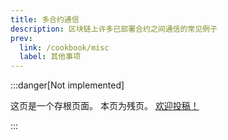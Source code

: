 ```yaml
---
title: 多合约通信
description: 区块链上许多已部署合约之间通信的常见例子
prev:
  link: /cookbook/misc
  label: 其他事项
---
```


:::danger[Not implemented]

  这页是一个存根页面。 本页为残页。 [欢迎投稿！](https://github.com/tact-lang/tact/issues)

:::
